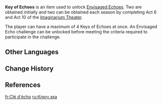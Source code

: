 {{Item Infobox
|id          = 000175
|image       = Item Key of Echoes.png
|type        = Items
|quality     = 4
|source1     = [[Imaginarium Theater]] Act 6
|source2     = [[Imaginarium Theater]] Act 10
}}
'''Key of Echoes''' is an item used to unlock [[Envisaged Echo]]es. Two are obtained initially and two can be obtained each season by completing Act 6 and Act 10 of the [[Imaginarium Theater]].

The player can have a maximum of 4 Keys of Echoes at once. An Envisaged Echo challenge can be unlocked before meeting the criteria required to participate in the challenge.

==Other Languages==
{{Other Languages
|en       = Key of Echoes
|zhs      = 游迹钥匙
|zhs_rm   = Yóujì Yàoshi
|zht      = 遊跡鑰匙
|zht_rm   = Yóujī Yàoshi
|zh_tl    = 
|ja       = 軌跡の鍵
|ja_rm    = Kiseki no Kagi<ref>YouTube: [https://youtu.be/KifPxfzUR8s Ver.4.8{{ja|「陽夏！悪龍？童話の王国！」予告番組}}]</ref>
|ja_tl    = 
|ko       = 궤적 열쇠
|ko_tl    = 
|es       = Llave epopéyica
|es_tl    = Epic Key
|fr       = Clé d'écho
|fr_tl    = Key of Echo
|ru       = Ключ эха
|ru_tl    = 
|th       = กุญแจสัญจร
|th_rm    = 
|th_tl    = 
|vi       = Chìa Khóa Vết Tích
|vi_tl    = 
|de       = Echoschlüssel
|de_tl    = Echo Key
|id       = Kunci Echo
|id_tl    = Key of Echo
|pt       = Chave da Viagem
|pt_tl    = 
|tr       = Yankı Anahtarı
|tr_tl    = 
|it       = Chiave degli echi
|it_tl    = 
}}

==Change History==
{{Change History|4.8}}

==References==
{{Reflist}}

[[fr:Clé d'écho]]
[[ru:Ключ эха]]